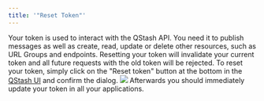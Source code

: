 ```yaml
---
title: '"Reset Token"'
---
```

Your token is used to interact with the QStash API. You need it to publish
messages as well as create, read, update or delete other resources, such as
URL Groups and endpoints.
Resetting your token will invalidate your current token and all future requests
with the old token will be rejected.
To reset your token, simply click on the "Reset token" button at the bottom in
the [QStash UI](https://console.upstash.com/qstash) and confirm the dialog.
![](/img/qstash/reset_token.png)
Afterwards you should immediately update your token in all your applications.
